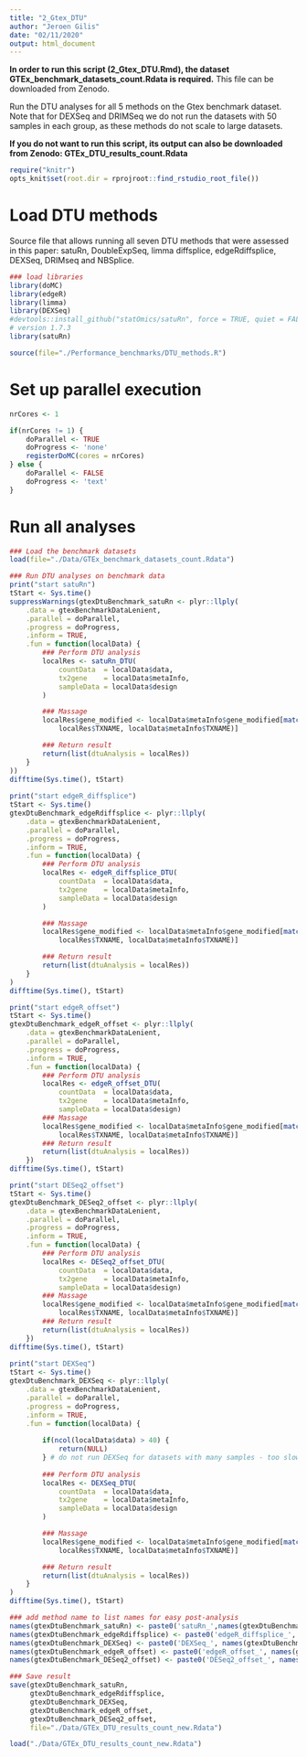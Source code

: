 ```yaml
---
title: "2_Gtex_DTU"
author: "Jeroen Gilis"
date: "02/11/2020"
output: html_document
---
```


**In order to run this script (2_Gtex_DTU.Rmd), the dataset**
**GTEx_benchmark_datasets_count.Rdata is required.** This file can be downloaded 
from Zenodo.  

Run the DTU analyses for all 5 methods on the Gtex benchmark dataset. Note that 
for DEXSeq and DRIMSeq we do not run the datasets with 50 samples in each group, 
as these methods do not scale to large datasets.

**If you do not want to run this script, its output can also be downloaded** 
**from Zenodo: GTEx_DTU_results_count.Rdata **

```r
require("knitr")
opts_knit$set(root.dir = rprojroot::find_rstudio_root_file())
```

# Load DTU methods

Source file that allows running all seven DTU methods that were assessed in this paper: satuRn, DoubleExpSeq, limma diffsplice, edgeRdiffsplice, DEXSeq, DRIMseq and NBSplice.

```r
### load libraries
library(doMC)
library(edgeR)
library(limma)
library(DEXSeq)
#devtools::install_github("statOmics/satuRn", force = TRUE, quiet = FALSE)
# version 1.7.3 
library(satuRn)

source(file="./Performance_benchmarks/DTU_methods.R")
```

# Set up parallel execution

```r
nrCores <- 1

if(nrCores != 1) {
    doParallel <- TRUE
    doProgress <- 'none'
    registerDoMC(cores = nrCores)
} else {
    doParallel <- FALSE
    doProgress <- 'text'
}
```

# Run all analyses 

```r
### Load the benchmark datasets
load(file="./Data/GTEx_benchmark_datasets_count.Rdata")

### Run DTU analyses on benchmark data
print("start satuRn")
tStart <- Sys.time()
suppressWarnings(gtexDtuBenchmark_satuRn <- plyr::llply(
    .data = gtexBenchmarkDataLenient,
    .parallel = doParallel,
    .progress = doProgress,
    .inform = TRUE,
    .fun = function(localData) {
        ### Perform DTU analysis
        localRes <- satuRn_DTU(
            countData  = localData$data,
            tx2gene    = localData$metaInfo,
            sampleData = localData$design
        )

        ### Massage
        localRes$gene_modified <- localData$metaInfo$gene_modified[match(
            localRes$TXNAME, localData$metaInfo$TXNAME)]

        ### Return result
        return(list(dtuAnalysis = localRes))
    }
))
difftime(Sys.time(), tStart)
    
print("start edgeR_diffsplice")
tStart <- Sys.time()
gtexDtuBenchmark_edgeRdiffsplice <- plyr::llply(
    .data = gtexBenchmarkDataLenient,
    .parallel = doParallel,
    .progress = doProgress,
    .inform = TRUE,
    .fun = function(localData) {
        ### Perform DTU analysis
        localRes <- edgeR_diffsplice_DTU(
            countData  = localData$data,
            tx2gene    = localData$metaInfo,
            sampleData = localData$design
        )

        ### Massage
        localRes$gene_modified <- localData$metaInfo$gene_modified[match(
            localRes$TXNAME, localData$metaInfo$TXNAME)]

        ### Return result
        return(list(dtuAnalysis = localRes))
    }
)
difftime(Sys.time(), tStart)

print("start edgeR_offset")
tStart <- Sys.time()
gtexDtuBenchmark_edgeR_offset <- plyr::llply(
    .data = gtexBenchmarkDataLenient,
    .parallel = doParallel,
    .progress = doProgress,
    .inform = TRUE,
    .fun = function(localData) {
        ### Perform DTU analysis
        localRes <- edgeR_offset_DTU(
            countData  = localData$data,
            tx2gene    = localData$metaInfo,
            sampleData = localData$design)
        ### Massage
        localRes$gene_modified <- localData$metaInfo$gene_modified[match(
            localRes$TXNAME, localData$metaInfo$TXNAME)]
        ### Return result
        return(list(dtuAnalysis = localRes))
    })
difftime(Sys.time(), tStart)

print("start DESeq2_offset")
tStart <- Sys.time()
gtexDtuBenchmark_DESeq2_offset <- plyr::llply(
    .data = gtexBenchmarkDataLenient,
    .parallel = doParallel,
    .progress = doProgress,
    .inform = TRUE,
    .fun = function(localData) {
        ### Perform DTU analysis
        localRes <- DESeq2_offset_DTU(
            countData  = localData$data,
            tx2gene    = localData$metaInfo,
            sampleData = localData$design)
        ### Massage
        localRes$gene_modified <- localData$metaInfo$gene_modified[match(
            localRes$TXNAME, localData$metaInfo$TXNAME)]
        ### Return result
        return(list(dtuAnalysis = localRes))
    })
difftime(Sys.time(), tStart)
 
print("start DEXSeq")
tStart <- Sys.time()
gtexDtuBenchmark_DEXSeq <- plyr::llply(
    .data = gtexBenchmarkDataLenient,
    .parallel = doParallel,
    .progress = doProgress,
    .inform = TRUE,
    .fun = function(localData) {
            
        if(ncol(localData$data) > 40) {
            return(NULL) 
        } # do not run DEXSeq for datasets with many samples - too slow
          
        ### Perform DTU analysis
        localRes <- DEXSeq_DTU(
            countData  = localData$data,
            tx2gene    = localData$metaInfo,
            sampleData = localData$design
        )

        ### Massage
        localRes$gene_modified <- localData$metaInfo$gene_modified[match(
            localRes$TXNAME, localData$metaInfo$TXNAME)]

        ### Return result
        return(list(dtuAnalysis = localRes))
    }
)
difftime(Sys.time(), tStart)

### add method name to list names for easy post-analysis
names(gtexDtuBenchmark_satuRn) <- paste0('satuRn_',names(gtexDtuBenchmark_satuRn))
names(gtexDtuBenchmark_edgeRdiffsplice) <- paste0('edgeR_diffsplice_', names(gtexDtuBenchmark_edgeRdiffsplice))
names(gtexDtuBenchmark_DEXSeq) <- paste0('DEXSeq_', names(gtexDtuBenchmark_DEXSeq))
names(gtexDtuBenchmark_edgeR_offset) <- paste0('edgeR_offset_', names(gtexDtuBenchmark_edgeR_offset))
names(gtexDtuBenchmark_DESeq2_offset) <- paste0('DESeq2_offset_', names(gtexDtuBenchmark_DESeq2_offset))

### Save result
save(gtexDtuBenchmark_satuRn,
     gtexDtuBenchmark_edgeRdiffsplice,
     gtexDtuBenchmark_DEXSeq,
     gtexDtuBenchmark_edgeR_offset,
     gtexDtuBenchmark_DESeq2_offset,
     file="./Data/GTEx_DTU_results_count_new.Rdata")
```

```r
load("./Data/GTEx_DTU_results_count_new.Rdata")
```


